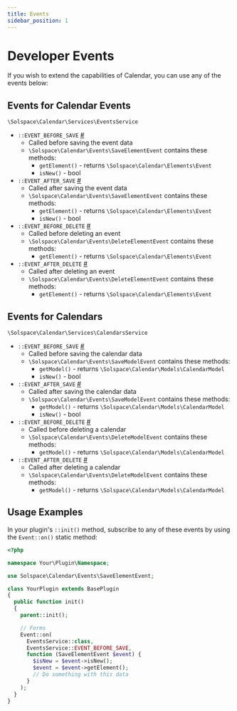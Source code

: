 ```yaml
---
title: Events
sidebar_position: 1
---
```


# Developer Events

If you wish to extend the capabilities of Calendar, you can use any of the events below:

## Events for Calendar Events

`\Solspace\Calendar\Services\EventsService`

- `::EVENT_BEFORE_SAVE` <a href="#beforesave-event" id="beforesave-event" className="docs-anchor">#</a>
  - Called before saving the event data
  - `\Solspace\Calendar\Events\SaveElementEvent` contains these methods:
    - `getElement()` - returns `\Solspace\Calendar\Elements\Event`
    - `isNew()` - bool
- `::EVENT_AFTER_SAVE` <a href="#aftersave-event" id="aftersave-event" className="docs-anchor">#</a>
  - Called after saving the event data
  - `\Solspace\Calendar\Events\SaveElementEvent` contains these methods:
    - `getElement()` - returns `\Solspace\Calendar\Elements\Event`
    - `isNew()` - bool
- `::EVENT_BEFORE_DELETE` <a href="#beforedelete-event" id="beforedelete-event" className="docs-anchor">#</a>
  - Called before deleting an event
  - `\Solspace\Calendar\Events\DeleteElementEvent` contains these methods:
    - `getElement()` - returns `\Solspace\Calendar\Elements\Event`
- `::EVENT_AFTER_DELETE` <a href="#afterdelete-event" id="afterdelete-event" className="docs-anchor">#</a>
  - Called after deleting an event
  - `\Solspace\Calendar\Events\DeleteElementEvent` contains these methods:
    - `getElement()` - returns `\Solspace\Calendar\Elements\Event`

## Events for Calendars

`\Solspace\Calendar\Services\CalendarsService`

- `::EVENT_BEFORE_SAVE` <a href="#beforesave-calendar" id="beforesave-calendar" className="docs-anchor">#</a>
  - Called before saving the calendar data
  - `\Solspace\Calendar\Events\SaveModelEvent` contains these methods:
    - `getModel()` - returns `\Solspace\Calendar\Models\CalendarModel`
    - `isNew()` - bool
- `::EVENT_AFTER_SAVE` <a href="#aftersave-calendar" id="aftersave-calendar" className="docs-anchor">#</a>
  - Called after saving the calendar data
  - `\Solspace\Calendar\Events\SaveModelEvent` contains these methods:
    - `getModel()` - returns `\Solspace\Calendar\Models\CalendarModel`
    - `isNew()` - bool
- `::EVENT_BEFORE_DELETE` <a href="#beforedelete-calendar" id="beforedelete-calendar" className="docs-anchor">#</a>
  - Called before deleting a calendar
  - `\Solspace\Calendar\Events\DeleteModelEvent` contains these methods:
    - `getModel()` - returns `\Solspace\Calendar\Models\CalendarModel`
- `::EVENT_AFTER_DELETE` <a href="#afterdelete-calendar" id="afterdelete-calendar" className="docs-anchor">#</a>
  - Called after deleting a calendar
  - `\Solspace\Calendar\Events\DeleteModelEvent` contains these methods:
    - `getModel()` - returns `\Solspace\Calendar\Models\CalendarModel`

## Usage Examples

In your plugin's `::init()` method, subscribe to any of these events by using the `Event::on()` static method:

```php showLineNumbers
<?php

namespace Your\Plugin\Namespace;

use Solspace\Calendar\Events\SaveElementEvent;

class YourPlugin extends BasePlugin
{
  public function init()
  {
    parent::init();

    // Forms
    Event::on(
      EventsService::class,
      EventsService::EVENT_BEFORE_SAVE,
      function (SaveElementEvent $event) {
		$isNew = $event->isNew();
        $event = $event->getElement();
        // Do something with this data
      }
    );
  }
}
```
